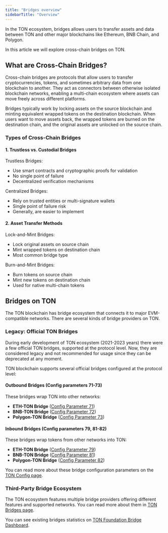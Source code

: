 ```yaml
---
title: "Bridges overview"
sidebarTitle: "Overview"
---
```



In the TON ecosystem, bridges allows users to transfer assets and data between TON and other major blockchains like Ethereum, BNB Chain, and Polygon.

In this article we will explore cross-chain bridges on TON.

## What are Cross-Chain Bridges?

Cross-chain bridges are protocols that allow users to transfer cryptocurrencies, tokens, and sometimes arbitrary data from one blockchain to another. They act as connectors between otherwise isolated blockchain networks, enabling a multi-chain ecosystem where assets can move freely across different platforms.

Bridges typically work by locking assets on the source blockchain and minting equivalent wrapped tokens on the destination blockchain. When users want to move assets back, the wrapped tokens are burned on the destination chain, and the original assets are unlocked on the source chain.

### Types of Cross-Chain Bridges

#### 1. Trustless vs. Custodial Bridges

Trustless Bridges:

- Use smart contracts and cryptographic proofs for validation
- No single point of failure
- Decentralized verification mechanisms

Centralized Bridges:

- Rely on trusted entities or multi-signature wallets
- Single point of failure risk
- Generally, are easier to implement

#### 2. Asset Transfer Methods

Lock-and-Mint Bridges:

- Lock original assets on source chain
- Mint wrapped tokens on destination chain
- Most common bridge type

Burn-and-Mint Bridges:

- Burn tokens on source chain
- Mint new tokens on destination chain
- Used for native multi-chain tokens

## Bridges on TON

The TON blockchain has bridge ecosystem that connects it to major EVM-compatible networks. There are several kinds of bridge providers on TON.

### Legacy: Official TON Bridges

<Aside
  type="caution"
>
  During early development of TON ecosystem (2021-2023 years) there were a few official TON bridges, supported at the protocol level. Now, they are considered legacy and not recommended for usage since they can be deprecated at any moment.
</Aside>

TON blockchain supports several official bridges configured at the protocol level:

#### Outbound Bridges (Config parameters 71-73)

These bridges wrap TON into other networks:

- **ETH-TON Bridge** ([Config Parameter 71](/ton/config#param-71-73%3A-outbound-bridges))
- **BNB-TON Bridge** ([Config Parameter 72](/ton/config#param-71-73%3A-outbound-bridges))
- **Polygon-TON Bridge** ([Config Parameter 73](/ton/config#param-71-73%3A-outbound-bridges))

#### Inbound Bridges (Config parameters 79, 81-82)

These bridges wrap tokens from other networks into TON:

- **ETH-TON Bridge** ([Config Parameter 79](/ton/config#param-79%2C-81-and-82%3A-inbound-bridges))
- **BNB-TON Bridge** ([Config Parameter 81](/ton/config#param-79%2C-81-and-82%3A-inbound-bridges))
- **Polygon-TON Bridge** ([Config Parameter 82](/ton/config#param-79%2C-81-and-82%3A-inbound-bridges))

You can read more about these bridge configuration parameters on the [TON Config page](/ton/config).

### Third-Party Bridge Ecosystem

The TON ecosystem features multiple bridge providers offering different features and supported networks. You can read more about them in [TON Bridges page](https://ton.org/en/bridges).

You can see existing bridges statistics on [TON Foundation Bridge Dashboard](https://dune.com/ton_foundation/bridges).
